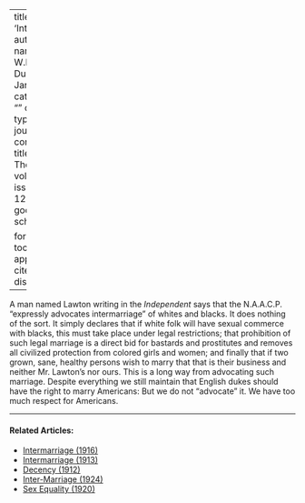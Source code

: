 
---
title: 'Intermarriage'
author:
  - name:
      given: W.E.B.
      family: Du Bois
date: Jan. 1927
categories: 
  - ""
citation: 
  type: article-journal
  container-title: The Crisis
  volume: 33
  issue: 3
  page: 128-129
google-scholar: true

format:
  html:
    toc: false
    appendix-cite-as: display
---


A man named Lawton writing in the *Independent* says that the N.A.A.C.P. "expressly advocates intermarriage" of whites and blacks. It does nothing of the sort. It simply declares that if white folk will have sexual commerce with blacks, this must take place under legal restrictions; that prohibition of such legal marriage is a direct bid for bastards and prostitutes and removes all civilized protection from colored girls and women; and finally that if two grown, sane, healthy persons wish to marry that that is their business and neither Mr. Lawton's nor ours. This is a long way from advocating such marriage. Despite everything we still maintain that English dukes should have the right to marry Americans: But we do not "advocate" it. We have too much respect for Americans. 

<!-- Similar articles start here -->
<div  class="clear-wrap"></div>
<hr>
#### Related Articles:

* [Intermarriage (1916)](/Volumes/11/06/intermarriage.html)
* [Intermarriage (1913)](/Volumes/05/04/intermarriage.html)
* [Decency (1912)](/Volumes/04/02/decency.html)
* [Inter-Marriage (1924)](/Volumes/29/06/inter-marriage.html)
* [Sex Equality (1920)](/Volumes/19/03/sex_equality.html)

<!-- Similar articles end here -->